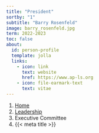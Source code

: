 ```yaml
---
title: "President"
sortby: "1"
subtitle: "Barry Rosenfeld"
image: barry_rosenfeld.jpg
term: 2022-2023
toc: false
about:
  id: person-profile
  template: jolla
  links:
    - icon: link
      text: website
      href: https://www.ap-ls.org
    - icon: file-earmark-text
      text: vitae
---
```


```{=html}
<nav aria-label="breadcrumb">
  <ol class="breadcrumb">
    <li class="breadcrumb-item"><a href="../../index.html">Home</a></li>
    <li class="breadcrumb-item"><a href="../../leadership.html">Leadership</a></li>
    <li class="breadcrumb-item active">Executive Committee</li>
    <li class="breadcrumb-item active" aria-current="page">{{< meta title >}}</li>
  </ol>
</nav>
```
